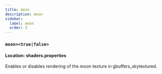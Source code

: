 ```yaml
---
title: moon
description: moon
sidebar:
  label: moon
  order: 3
---
```


### `moon=<true|false>`

#### Location: shaders.properties

Enables or disables rendering of the moon texture in gbuffers_skytextured.